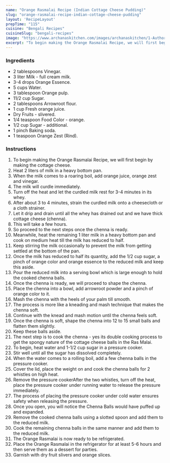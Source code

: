 ---
name: "Orange Rasmalai Recipe (Indian Cottage Cheese Pudding)"
slug: "orange-rasmalai-recipe-indian-cottage-cheese-pudding"
layout: 'RecipeLayout'
prepTime: "115"
cuisine: "Bengali Recipes"
cuisineSlug: "bengali-recipes"
image: "https://www.archanaskitchen.com/images/archanaskitchen/1-Author/Neha_Mathur/Orange_rasmalai_recipe_1600.jpg"
excerpt: "To begin making the Orange Rasmalai Recipe, we will first begin by making the cottage cheese"
---

### Ingredients

- 2 tablespoons Vinegar.
- 3 liter Milk - full cream milk.
- 3-4 drops Orange Essence.
- 5 cups Water.
- 3 tablespoon Orange pulp.
- 11/2 cup Sugar.
- 2 tablespoons Arrowroot flour.
- 1 cup Fresh orange juice.
- Dry Fruits - slivered.
- 1/4 teaspoon Food Color - orange.
- 1/2 cup Sugar - additional.
- 1 pinch Baking soda.
- 1 teaspoon Orange Zest (Rind).

### Instructions

1. To begin making the Orange Rasmalai Recipe, we will first begin by making the cottage cheese.
1. Heat 2 liters of milk in a heavy bottom pan.
1. When the milk comes to a roaring boil, add orange juice, orange zest and vinegar.
1. The milk will curdle immediately.
1. Turn off the heat and let the curdled milk rest for 3-4 minutes in its whey.
1. After about 3 to 4 minutes, strain the curdled milk onto a cheesecloth or a cloth strainer.
1. Let it drip and drain until all the whey has drained out and we have thick cottage cheese (chenna).
1. This will take a few hours.
1. So proceed to the next steps once the chenna is ready.
1. Meanwhile, heat the remaining 1 liter milk in a heavy bottom pan and cook on medium heat till the milk has reduced to half.
1. Keep stirring the milk occasionally to prevent the milk from getting settled at the bottom of the pan.
1. Once the milk has reduced to half its quantity, add the 1/2 cup sugar, a pinch of orange color and orange essence to the reduced milk and keep this aside.
1. Pour the reduced milk into a serving bowl which is large enough to hold the cooked chenna balls.
1. Once the chenna is ready, we will proceed to shape the chenna.
1. Place the chenna into a bowl, add arrowroot powder and a pinch of orange color to it.
1. Mash the chenna with the heels of your palm till smooth.
1. The process is more like a kneading and mash technique that makes the chenna soft.
1. Continue with the knead and mash motion until the chenna feels soft.
1. Once the chenna is soft, shape the chenna into 12 to 15 small balls and flatten them slightly.
1. Keep these balls aside.
1. The next step is to cook the chenna - yes its double cooking process to get the spongy nature of the cottage cheese balls in the Ras Malai.
1. To begin, heat water and 1-1/2 cup sugar in a pressure cooker.
1. Stir well until all the sugar has dissolved completely.
1. When the water comes to a rolling boil, add a few chenna balls in the pressure cooker.
1. Cover the lid, place the weight on and cook the chenna balls for 2 whistles on high heat.
1. Remove the pressure cookerAfter the two whistles, turn off the heat, place the pressure cooker under running water to release the pressure immediately.
1. The process of placing the pressure cooker under cold water ensures safety when releasing the pressure.
1. Once you open, you will notice the Chenna Balls would have puffed up and expanded.
1. Remove the cooked chenna balls using a slotted spoon and add them to the reduced milk.
1. Cook the remaining chenna balls in the same manner and add them to the reduced milk.
1. The Orange Rasmalai is now ready to be refrigerated.
1. Place the Orange Rasmalai in the refrigerator for at least 5-6 hours and then serve them as a dessert for parties.
1. Garnish with dry fruit slivers and orange slices.
